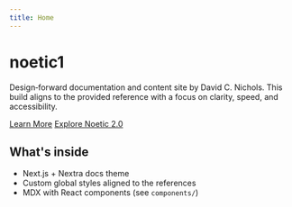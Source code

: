 ```yaml
---
title: Home
---
```


<div className="hero">
  <h1>noetic1</h1>
  <p>Design‑forward documentation and content site by David C. Nichols. This build aligns to the provided reference with a focus on clarity, speed, and accessibility.</p>
  <div className="actions">
    <a className="button" href="/about">Learn More</a>
    <a className="button secondary" href="/noetic-2">Explore Noetic 2.0</a>
  </div>
</div>

## What's inside
- Next.js + Nextra docs theme
- Custom global styles aligned to the references
- MDX with React components (see `components/`)
